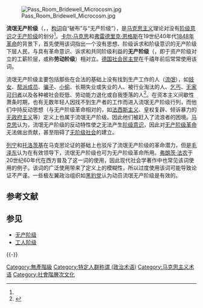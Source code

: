 {{Expand language|1=en|time=2020-10-01T11:11:42+00:00}}
[[File:Pass_Room_Bridewell_Microcosm.jpg|thumb]]

'''流氓无产阶级'''（{{lang-de|Lumpenproletariat}}，{{IPAc-en|ˌ|l|ʌ|m|p|ə|n|p|r|əʊ|l|ɪ|ˈ|t|ɛər|i|ə|t}}，[[构词|构词]]自{{lang-de|lump}}“破布”与{{lang-de|proletariat}}“无产阶级”），是[[马克思主义|马克思主义]]理论对没有[[阶级意识|阶级意识]]之[[无产阶级|无产阶级]]的划分<ref name="Hemmerle" />。[[卡尔·马克思|卡尔·马克思]]和[[弗雷德里克·恩格斯|弗雷德里克·恩格斯]]在19世纪40年代[[1848年革命|1848年革命]]的背景下，首先使用该词指出一个没有思想、阶级诉求和阶级意识的无产阶级下层人民，与具有革命意识、诉求和共同阶级利益的'''无产阶级'''（{{lang-la|proletarius}}，即于资产阶级对立的工薪阶层，或称'''劳动阶级'''）相对立。[[德国社会民主党|德国社会民主党]]在千禧年前后常常使用该词。

流氓无产阶级主要包括那些在合法的基础上没有找到生产工作的人（[[流氓|流氓]]），如[[妓女|妓女]]、[[黑社会|帮派成员]]、[[骗子|骗子]]、[[小偷|小偷]]、长期失业或失业的人、被行业淘汰的人、[[乞丐|乞丐]]、[[无家可归者|无家可归者]]以及各种被社会贬低、劳动能力退化或自我堕落的人<ref>{{cite web |url = http://www.marxists.org/glossary/terms/l/u.htm |title = Glossary of Terms: L |work = Encyclopedia of Marxism |access-date = 2014-05-25 |archive-date = 2021-01-25 |archive-url = https://web.archive.org/web/20210125122250/http://www.marxists.org/glossary/terms/l/u.htm |dead-url = no }}</ref>。在资本主义间歇性萧条时期，也有无数年轻人因找不到生产者的工作而进入流氓无产阶级行列，而他们中持反动思想（与无产阶级革命相对的，如[[法西斯主义|法西斯主义]]、皇权复辟、倾诉暴力的[[无政府主义|无政府主义]]等）定义上也属于流氓无产阶级。因此他们被赶入了流浪者的困境。[[马克思|马克思]]认为，流氓无产阶级的反动特性使之无法产生[[阶级意识|阶级意识]]，因此对[[无产阶级革命|无产阶级革命]]无法做出贡献，甚至阻碍了[[无阶级社会|无阶级社会]]的建立。

[[列宁|列宁]]和[[托洛茨基|托洛茨基]]在马克思论证的基础上也驳斥了流氓无产阶级的革命潜力，但是[[毛泽东|毛泽东]]认为在有效领导下，流氓无产阶级也可为无产阶级革命所用。[[弗朗茨·法农|弗朗茨·法农]]于20世纪60年代在西方普及了这一词的使用，因此现代社会学著作中也常见该词使用的例子。该词的广泛使用带来了定义上的模糊性，所以过度使用该词可能导致论证不严谨。一些极左翼政治组织如[[黑豹党|黑豹党]]认为动员流氓无产阶级是有效的。

== 参考文献 ==
{{Reflist
|refs =
<ref name="Hemmerle">{{cite book |last=Hemmerle |first = O.B. |editor-last=Odekon |editor-first=Mehmet |title = Encyclopedia of World Poverty |volume = Volume 1: A-G |year=2006 |publisher=[[SAGE_Publications|SAGE Publications]] |isbn=978-1-4129-1807-7 |pages=[https://books.google.am/books?id=f6o5DQAAQBAJ&pg=PA655&dq=soviet+union+lumpen+proletariat 655-656] |chapter=Lumpenproletariat }}</ref>
}}

== 参见 ==
{{Portal|共产主义|社会}}
* [[无产阶级|无产阶级]]
* [[工人阶级|工人阶级]]

{{-}}
{{社会阶层}}
[[Category:無產階級|Category:無產階級]]
[[Category:特定人群称谓_(政治术语)|Category:特定人群称谓 (政治术语)]]
[[Category:马克思主义术语|Category:马克思主义术语]]
[[Category:社會階層次文化|Category:社會階層次文化]]